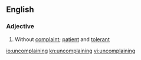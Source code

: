 ==English==

===Adjective===
{{en-adj}}

# Without [[complaint]]; [[patient]] and [[tolerant]]

[[io:uncomplaining]]
[[kn:uncomplaining]]
[[vi:uncomplaining]]